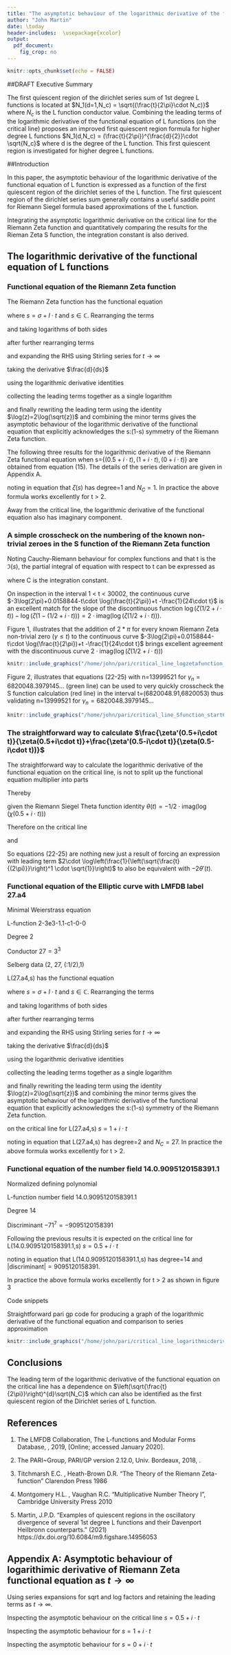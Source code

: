 ```yaml
---
title: "The asymptotic behaviour of the logarithmic derivative of the functional equation of L functions identifies an improved first quiescent region formula for higher degree L functions."
author: "John Martin"
date: \today
header-includes:  \usepackage{xcolor}
output:
  pdf_document:
    fig_crop: no
---
```


```r
knitr::opts_chunk$set(echo = FALSE)

```



##DRAFT Executive Summary

The first quiescent region of the dirichlet series sum of 1st degree L functions is located at $N_1(d=1,N_c) = \sqrt{(\frac{t}{2\pi}\cdot N_c)}$ where $N_c$ is the L function conductor value. Combining the leading terms of the logarithmic derivative of the functional equation of L functions (on the critical line) proposes an improved first quiescent region formula for higher degree L functions $N_1(d,N_c) = (\frac{t}{2\pi})^{\frac{d}{2}}\cdot \sqrt{N_c}$ where d is the degree of the L function. This first quiescent region is investigated for higher degree L functions. 

##Introduction

In this paper, the asymptotic behaviour of the logarithmic derivative of the functional equation of L function is expressed as a function of the first quiescent region of the dirichlet series of the L function. The first quiescent region of the dirichlet series sum generally contains a useful saddle point for Riemann Siegel formula based approximations of the L function.

Integrating the asymptotic logarithmic derivative on the critical line for the Riemann Zeta function and quantitatively comparing the results for the Rieman Zeta S function, the integration constant is also derived. 



## The logarithmic derivative of the functional equation of L functions

### Functional equation of the Riemann Zeta function

The Riemann Zeta function has the functional equation

\begin{equation}
\pi^{-\frac{s}{2}}\cdot\Gamma(\frac{s}{2}) \cdot \zeta(s)= \pi^{-\frac{(1-s)}{2}}\cdot\Gamma(\frac{(1-s)}{2}) \cdot \zeta(1-s) \label{eq:eq_func_zeta} 
\end{equation}

where $s=\sigma+I\cdot t$ and $s \in \mathbb{C}$. Rearranging the terms 

\begin{align}
\zeta(s)&= \frac{\pi^{-\frac{(1-s)}{2}}\cdot\Gamma(\frac{(1-s)}{2})}{\pi^{-\frac{s}{2}}\cdot\Gamma(\frac{s}{2})} \cdot \zeta(1-s) \\
\zeta(s)&= \pi^{(s-\frac{1}{2})}\cdot\frac{\Gamma(\frac{1-s}{2})}{\Gamma(\frac{s}{2})} \cdot \zeta(1-s)
\end{align}

and taking logarithms of both sides

\begin{align}
\log{\zeta(s)}&=\log(\pi^{(s-\frac{1}{2})}\cdot\frac{\Gamma(\frac{(1-s)}{2})}{\Gamma(\frac{s}{2})} \cdot \zeta(1-s)) \\
&= (s-\frac{1}{2})\cdot\log(\pi)+\log(\Gamma(\frac{(1-s)}{2}))-\log(\Gamma(\frac{s}{2}))+\log(\zeta(1-s))
\end{align}

after further rearranging terms

\begin{align}
\log{\zeta(s)}-\log(\zeta(1-s))&= (s-\frac{1}{2})\cdot\log(\pi)+\log(\Gamma(\frac{(1-s)}{2}))-\log(\Gamma(\frac{s}{2}))
\end{align}

and expanding the RHS using Stirling series for $t \rightarrow \infty$

\begin{align}
\log{\zeta(s)}-\log(\zeta(1-s))&\approx (s-\frac{1}{2})\cdot\log(\pi) \nonumber \\ &+\left[\frac{(1-s)}{2}\cdot \log(\frac{(1-s)}{2}) -\frac{(1-s)}{2}-\frac{1}{2}\cdot\log(\frac{(1-s)}{2}) + \frac{1}{2}\cdot\log(2\pi) + \frac{1}{12\cdot(\frac{(1-s)}{2})}+ ...\right] \nonumber \\ &-\left[\frac{s}{2}\cdot \log(\frac{s}{2}) -\frac{s}{2}-\frac{1}{2}\cdot\log(\frac{s}{2}) + \frac{1}{2}\cdot\log(2\pi) + \frac{1}{12\cdot(\frac{s}{2})}+ ...\right] \qquad \text{ as } t \rightarrow \infty \\
&\approx (s-\frac{1}{2})\cdot\log(\pi) \nonumber \\ &+\left[\frac{(1-s)}{2}\cdot \log(\frac{(1-s)}{2}) -\frac{(1-s)}{2}-\frac{1}{2}\cdot\log(\frac{(1-s)}{2}) + \frac{1}{12\cdot(\frac{(1-s)}{2})}+ ...\right] \nonumber \\ &-\left[\frac{s}{2}\cdot \log(\frac{s}{2}) -\frac{s}{2}-\frac{1}{2}\cdot\log(\frac{s}{2}) + \frac{1}{12\cdot(\frac{s}{2})}+ ...\right] \qquad \text{ as } t \rightarrow \infty\end{align}

taking the derivative $\frac{d}{ds}$

\begin{align}
\frac{d}{ds}\left(\log{\zeta(s)}\right)-\frac{d}{ds}\left(\log(\zeta(1-s))\right)
&\approx \frac{d}{ds}\Big((s-\frac{1}{2})\cdot\log(\pi) \nonumber \\ &+\left[\frac{(1-s)}{2}\cdot \log(\frac{(1-s)}{2}) -\frac{(1-s)}{2}-\frac{1}{2}\cdot\log(\frac{(1-s)}{2}) + \frac{1}{12\cdot(\frac{(1-s)}{2})}+ ...\right] \nonumber \\ &-\left[\frac{s}{2}\cdot \log(\frac{s}{2}) -\frac{s}{2}-\frac{1}{2}\cdot\log(\frac{s}{2}) + \frac{1}{12\cdot(\frac{s}{2})}+ ...\right]\Big) \qquad \text{ as } t \rightarrow \infty
\end{align}


\begin{align}
\frac{\zeta'(s)}{\zeta(s)}+\frac{\zeta'(1-s)}{\zeta(1-s)}
&\approx \log(\pi) \nonumber \\ &+\left[\frac{-1}{2}\cdot \log(\frac{(1-s)}{2})+\frac{(1-s)}{2}\cdot \frac{-\frac{1}{2}}{\frac{(1-s)}{2}} +\frac{1}{2}-\frac{1}{2}\cdot\frac{-\frac{1}{2}}{\frac{(1-s)}{2}} + \frac{-1\cdot-1}{12\cdot(\frac{(1-s)^2}{2})}+ ...\right] \nonumber \\ &-\left[\frac{1}{2}\cdot \log(\frac{s}{2})+\frac{s}{2}\cdot \frac{\frac{1}{2}}{\frac{s}{2}} -\frac{1}{2}-\frac{1}{2}\cdot\frac{\frac{1}{2}}{\frac{s}{2}} + \frac{-1}{12\cdot(\frac{s^2}{2})}+ ...\right] \qquad \text{ as } t \rightarrow \infty \\
&\approx \log(\pi) \nonumber \\ &+\left[\frac{-1}{2}\cdot \log(\frac{(1-s)}{2})+\frac{1}{2(1-s)} + \frac{1}{6(1-s)^2}+ ...\right] \nonumber \\ &-\left[\frac{1}{2}\cdot \log(\frac{s}{2})-\frac{1}{2s} - \frac{1}{6s^2}+ ...\right] \qquad \text{ as } t \rightarrow \infty
\end{align}

using the logarithmic derivative identities

\begin{align}
\frac{d}{ds}\left(\log{\zeta(s)}\right)&=\frac{\zeta'(s)}{\zeta(s)} \\
\frac{d}{ds}\left(\log(\zeta(1-s))\right)&=-\frac{\zeta'(1-s)}{\zeta(1-s)}
\end{align}

collecting the leading terms together as a single logarithm

\begin{align}
\frac{\zeta'(s)}{\zeta(s)}+\frac{\zeta'(1-s)}{\zeta(1-s)}
&\approx \log\left(\frac{1}{\frac{\sqrt{(1-s)\cdot s}}{2\pi}}\right) +\left[\frac{1}{2(1-s)} + \frac{1}{6(1-s)^2} +\frac{1}{2s} + \frac{1}{6s^2}+ ...\right] \qquad \text{ as } t \rightarrow \infty
\end{align}

and finally rewriting the leading term using the identity $\log(z)=2\log(\sqrt{z})$ and combining the minor terms gives the asymptotic behaviour of the logarithmic derivative of the functional equation that explicitly acknowledges the s:(1-s) symmetry of the Riemann Zeta function.

\begin{align}
\frac{\zeta'(s)}{\zeta(s)}+\frac{\zeta'(1-s)}{\zeta(1-s)}
&\approx 2\cdot \log\left(\frac{1}{\sqrt{\frac{\sqrt{(1-s)\cdot s}}{2\pi}}}\right) +\left[\frac{1}{2\cdot(1-s)\cdot s} + \frac{(1-2\cdot s+ 2\cdot s^2)}{6\cdot(1-s)^2\cdot s^2} + ...\right] \qquad \text{ as } t \rightarrow \infty
\end{align}

The following three results for the logarithmic derivative of the Riemann Zeta functional equation when s={$(0.5+i\cdot t), (1+i\cdot t), (0+i\cdot t)$} are obtained from equation (15). The details of the series derivation are given in Appendix A.

\begin{align}
\frac{\zeta'(0.5+i\cdot t)}{\zeta(0.5+i\cdot t)}+\frac{\zeta'(0.5-i\cdot t)}{\zeta(0.5-i\cdot t)}
&\sim 2\cdot \log\left(\frac{1}{\sqrt{\frac{t}{2\pi}}}\right) +\frac{1}{24\cdot t^2} + ... \qquad \text{ as } t \rightarrow \infty 
\\
&\sim 2\cdot \log\left(\frac{1}{\left(\sqrt{\frac{t}{(2\pi)}}\right)^1 \cdot \sqrt{1}}\right) +\frac{1}{24\cdot t^2} + ... \qquad \text{ as } t \rightarrow \infty \label{eq:zeta_fn_eqn}
\end{align}

noting in equation \eqref{eq:zeta_fn_eqn} that $\zeta(s)$ has degree=1 and $N_C=1$. In practice the above formula works excellently for t > 2.

\newpage 
Away from the critical line, the logarithmic derivative of the functional equation also has imaginary component.

\begin{align}
\frac{\zeta'(1+i\cdot t)}{\zeta(1+i\cdot t)}+\frac{\zeta'(0-i\cdot t)}{\zeta(0-i\cdot t)}
&\sim 2\cdot \log\left(\frac{1}{\sqrt{\frac{t}{2\pi}}}\right) + \frac{i}{2\cdot t}-\frac{1}{12\cdot t^2} + ... \qquad \text{ as } t \rightarrow \infty 
\end{align}

\begin{align}
\frac{\zeta'(0+i\cdot t)}{\zeta(0+i\cdot t)}+\frac{\zeta'(1-i\cdot t)}{\zeta(1-i\cdot t)}
&\sim 2\cdot \log\left(\frac{1}{\sqrt{\frac{t}{2\pi}}}\right) - \frac{i}{2\cdot t}-\frac{1}{12\cdot t^2} + ... \qquad \text{ as } t \rightarrow \infty 
\end{align}



### A simple crosscheck on the numbering of the known non-trivial zeroes in the S function of the Riemann Zeta function

Noting Cauchy-Riemann behaviour for complex functions and that t is the $\Im(s)$, the partial integral of equation \eqref{eq:zeta_fn_eqn} with respect to t can be expressed as

\begin{align}
I \cdot \int \left[ 2\cdot \log\left(\frac{1}{\left(\sqrt{\frac{t}{(2\pi)}}\right)^1 \cdot \sqrt{1}}\right) +\frac{1}{24\cdot t^2}\right] dt &= I \cdot \int \left[ -\log(t)-\log(2\pi) +\frac{1}{24\cdot t^2} \right] dt \\ 
&= I \cdot \left[ -(t\cdot \log(t)-t) -t\cdot \log(2\pi) -\frac{1}{24\cdot t} + C \right] \\
&= I \cdot \left[ -t\cdot \log(\frac{t}{2\pi})+t -\frac{1}{24\cdot t} + C \right] 
\end{align}

where C is the integration constant.

On inspection in the interval 1 < t < 30002, the continuous curve $-3\log(2\pi)+0.0158844-t\cdot \log(\frac{t}{2\pi})+t -\frac{1}{24\cdot t}$ is an excellent match for the slope of the discontinuous function $\log(\zeta(1/2+i\cdot t))-\log(\zeta(1-(1/2+i\cdot t)))=2\cdot\text{imag}\left(\log(\zeta(1/2+i\cdot t))\right)$. 

Figure 1, illustrates that the addition of $2*\pi$ for every known Riemann Zeta non-trivial zero ($\gamma \le t$) to the continuous curve $-3\log(2\pi)+0.0158844-t\cdot \log(\frac{t}{2\pi})+t -\frac{1}{24\cdot t}$ brings excellent agreement with the discontinuous curve $2\cdot\text{imag}\left(\log(\zeta(1/2+i\cdot t))\right)$

```r
knitr::include_graphics("/home/john/pari/critical_line_logzetafunction_start1_end30_zetaversion_continuouscurve_and_plus2Piplus4Piplus6Picurves.pdf")
```



\begin{align}
\therefore C &= \text{imag}\left[\log(\zeta(1/2+i\cdot t))-\log(\zeta(1-(1/2+i\cdot t)))\right] \nonumber \\
&\qquad + \Big[ t\cdot \log(\frac{t}{2\pi})-t +\frac{1}{24\cdot t} + ...  + \sum_{\gamma_1=14.1347...}^ {\gamma_n \le t} 2\pi \cdot \delta(\gamma_i \le t)\Big] \\
&\approx -5.497746799 \\
&\approx -3\log(2\pi)+0.0158844
\end{align}

Figure 2, illustrates that equations (22-25) with n=13999521 for $\gamma_n=6820048.3979145...$ (green line) can be used to very quickly crosscheck the S function calculation (red line) in the interval t=(6820048.91,6820053) thus validating n=13999521 for $\gamma_n=6820048.3979145...$ 

```r
knitr::include_graphics("/home/john/pari/critical_line_Sfunction_start6820048p91_end6820053_taperedRSversion_and_quickzerocountcheckversion.pdf")
```


### The straightforward way to calculate $\frac{\zeta'(0.5+i\cdot t)}{\zeta(0.5+i\cdot t)}+\frac{\zeta'(0.5-i\cdot t)}{\zeta(0.5-i\cdot t))}$

The straightforward way to calculate the logarithmic derivative of the functional equation on the critical line, is not to split up the functional equation multiplier into parts

\begin{align}
\zeta(0.5+i\cdot t)&= \pi^{((0.5+i\cdot t)-\frac{1}{2})}\cdot\frac{\Gamma(\frac{1-(0.5+i\cdot t)}{2})}{\Gamma(\frac{(0.5+i\cdot t)}{2})} \cdot \zeta(1-(0.5+i\cdot t)) \\
&= \chi(0.5+i\cdot t) \cdot \zeta(1-(0.5+i\cdot t))
\end{align}

Thereby

\begin{align}
\log(\zeta(0.5+i\cdot t)) &= \log(\chi(0.5+i\cdot t)) + \log(\zeta(1-(0.5+i\cdot t))) \\
\log(\zeta(0.5+i\cdot t))-\log(\zeta(1-(0.5+i\cdot t))) &= \log(\chi(0.5+i\cdot t))
\end{align}

given the Riemann Siegel Theta function identity $\theta(t) = -1/2\cdot \text{imag} \left(\log(\chi(0.5+i\cdot t))\right)$ 

Therefore on the critical line

\begin{align}
\log(\zeta(0.5+i\cdot t))-\log(\zeta(1-(0.5+i\cdot t))) &= -2\cdot \theta(t)
\end{align}

and 

\begin{align}
\frac{d}{ds}\left[\log(\zeta(s))-\log(\zeta(1-s))\right] &= -2\cdot \theta'(t) \\
\therefore \frac{\zeta'(0.5+i\cdot t)}{\zeta(0.5+i\cdot t)}+\frac{\zeta'(0.5-i\cdot t)}{\zeta(0.5-i\cdot t))} &= -2\cdot \theta'(t)\end{align}

So equations (22-25) are nothing new just a result of forcing an expression with leading term $2\cdot \log\left(\frac{1}{\left(\sqrt{\frac{t}{(2\pi)}}\right)^1 \cdot \sqrt{1}}\right)$ to also be equivalent with $-2\theta'(t)$.





### Functional equation of the Elliptic curve with LMFDB label 27.a4

Minimal Weierstrass equation

\begin{equation}
y^2+y=x^3
\end{equation}

L-function 2-3e3-1.1-c1-0-0 

Degree 2 

Conductor $27=3^3$ 

Selberg data (2, 27, (:1/2),1) 

L(27.a4,s) has the functional equation

\begin{equation}
27^{\frac{s}{2}}\cdot 2 \cdot(2\pi)^{-s}\cdot\Gamma(s) \cdot L(27.a4,s)= 27^{\frac{(2-s)}{2}}\cdot 2 \cdot(2\pi)^{-(2-s)}\cdot\Gamma(2-s) \cdot L(27.a4,2-s) \label{eq:eq_func_27.a4}
\end{equation}

where $s=\sigma+I\cdot t$ and $s \in \mathbb{C}$. Rearranging the terms 

\begin{align}
L(27.a4,s)&= \frac{27^{\frac{(2-s)}{2}}\cdot 2 \cdot(2\pi)^{-(2-s)}\cdot\Gamma(2-s)}{27^{\frac{s}{2}}\cdot 2 \cdot(2\pi)^{-s}\cdot\Gamma(s)} \cdot L(27.a4,2-s) \\
L(27.a4,s)&= 27^{(1-s)}\cdot (2\pi)^{2\cdot (s-1)}\cdot\frac{\Gamma(2-s)}{\Gamma(s)} \cdot L(27.a4,2-s)
\end{align}

and taking logarithms of both sides

\begin{align}
\log{L(27.a4,s)}&=\log\left(27^{(1-s)}\cdot (2\pi)^{2\cdot (s-1)}\cdot\frac{\Gamma(2-s)}{\Gamma(s)} \cdot L(27.a4,2-s)\right) \\
&= (1-s)\cdot \log(27) +2\cdot (s-1)\cdot\log(2\pi)+\log(\Gamma(2-s))-\log(\Gamma(s))+\log(L(27.a4,2-s))
\end{align}

after further rearranging terms

\begin{align}
\log{L(27.a4,s)}-\log(L(27.a4,2-s))&= (1-s)\cdot \log(27) +2\cdot (s-1)\cdot\log(2\pi)+\log(\Gamma(2-s))-\log(\Gamma(s))
\end{align}

and expanding the RHS using Stirling series for $t \rightarrow \infty$

\begin{align}
\log{L(27.a4,s)}-\log(L(27.a4,2-s))&\approx (1-s)\cdot \log(27) +2\cdot (s-1)\cdot\log(2\pi) \nonumber \\ &+\left[(2-s)\cdot \log(2-s) -(2-s)-\frac{1}{2}\cdot\log(2-s) + \frac{1}{2}\cdot\log(2\pi) + \frac{1}{12\cdot(2-s)}+ ...\right] \nonumber \\ &-\left[s\cdot \log(s) -s-\frac{1}{2}\cdot\log(s) + \frac{1}{2}\cdot\log(2\pi) + \frac{1}{12\cdot(s)}+ ...\right] \qquad \text{ as } t \rightarrow \infty \\
&\approx (1-s)\cdot \log(27) +2\cdot (s-1)\cdot\log(2\pi) \nonumber \\ &+\left[(2-s)\cdot \log(2-s) -(2-s)-\frac{1}{2}\cdot\log(2-s)  + \frac{1}{12\cdot(2-s)}+ ...\right] \nonumber \\ &-\left[s\cdot \log(s) -s-\frac{1}{2}\cdot\log(s)  + \frac{1}{12\cdot(s)}+ ...\right] \qquad \text{ as } t \rightarrow \infty\end{align}

taking the derivative $\frac{d}{ds}$

\begin{align}
\frac{d}{ds}\left(\log{L(27.a4,s)}\right)-\frac{d}{ds}\left(\log(L(27.a4,2-s))\right)
&\approx \frac{d}{ds}\Big((1-s)\cdot \log(27) +2\cdot (s-1)\cdot\log(2\pi) \nonumber \\ &+\left[(2-s)\cdot \log(2-s) -(2-s)-\frac{1}{2}\cdot\log(2-s)  + \frac{1}{12\cdot(2-s)}+ ...\right] \nonumber \\ &-\left[s\cdot \log(s) -s-\frac{1}{2}\cdot\log(s)  + \frac{1}{12\cdot(s)}+ ...\right]\Big) \qquad \text{ as } t \rightarrow \infty
\end{align}


\begin{align}
\frac{L'(27.a4,s)}{L(27.a4,s)}+\frac{L(27.a4,2-s)}{L(27.a4,2-s)}
&\approx -\log(27) + 2\cdot \log(2\pi)  \nonumber \\ &+\left[ -\log(2-s)+(2-s)\cdot \frac{-1}{(2-s)} +1-\frac{1}{2}\cdot\frac{-1}{(2-s)} + \frac{-1\cdot -1}{12\cdot (2-s)^2}+ ...\right] \nonumber \\ &-\left[ \log(s)+s\cdot \frac{1}{s} -1-\frac{1}{2}\cdot\frac{1}{s} + \frac{-1}{12\cdot s^2}+ ...\right] \qquad \text{ as } t \rightarrow \infty \\
&\approx -\log(27) + 2\cdot \log(2\pi)  \nonumber \\ &+\left[ -\log(2-s)+\frac{1}{2\cdot (2-s)} + \frac{1}{12\cdot (2-s)^2}+ ...\right] \nonumber \\ &-\left[ \log(s)-\frac{1}{2\cdot s} - \frac{1}{12\cdot s^2}+ ...\right] \qquad \text{ as } t \rightarrow \infty
\end{align}

using the logarithmic derivative identities

\begin{align}
\frac{d}{ds}\left(\log{L(27.a4,s)}\right)&=\frac{L'(27.a4,s)}{L(27.a4,s)} \\
\frac{d}{ds}\left(\log(L(27.a4,2-s))\right)&=-\frac{L'(27.a4,2-s)}{L(27.a4,2-s)}
\end{align}

collecting the leading terms together as a single logarithm

\begin{align}
\frac{L'(27.a4,s)}{L(27.a4,s)}+\frac{L(27.a4,2-s)}{L(27.a4,2-s)}
&\approx \log\left(\frac{1}{\frac{27\cdot(2-s)\cdot s}{(2\pi)^2}}\right) +\left[\frac{1}{2(2-s)}  +\frac{1}{2s}+ \frac{1}{12(2-s)^2} + \frac{1}{12s^2}+ ...\right] \qquad \text{ as } t \rightarrow \infty
\end{align}

and finally rewriting the leading term using the identity $\log(z)=2\log(\sqrt{z})$ and combining the minor terms gives the asymptotic behaviour of the logarithmic derivative of the functional equation that explicitly acknowledges the s:(1-s) symmetry of the Riemann Zeta function.

\begin{align}
\frac{L'(27.a4,s)}{L(27.a4,s)}+\frac{L(27.a4,2-s)}{L(27.a4,2-s)}
&\approx 2\cdot \log\left(\frac{1}{\sqrt{\frac{27\cdot(2-s)\cdot s}{(2\pi)^2}}}\right) +\left[\frac{1}{(2-s)\cdot s} + \frac{(1-2\cdot s+ s^2)}{6\cdot(2-s)^2\cdot s^2} + ...\right] \qquad \text{ as } t \rightarrow \infty
\end{align}

on the critical line for L(27.a4,s) $s=1+i\cdot t$

\begin{align}
\frac{L'(27.a4,1+i\cdot t)}{L(27.a4,1+i\cdot t)}+\frac{L(27.a4,1-i\cdot t)}{L(27.a4,1-i\cdot t)}
&\approx 2\cdot \log\left(\frac{1}{\sqrt{\frac{27\cdot(1+t^2)}{(2\pi)^2}}}\right) +\left[\frac{1}{(1+t^2 )} + \frac{-t^2}{6\cdot(1+t^2)^2} + ...\right] \qquad \text{ as } t \rightarrow \infty
\\
&\approx 2\cdot \log\left(\frac{1}{\sqrt{\frac{27\cdot t^2}{(2\pi)^2}}\cdot(1+\frac{1}{t^2})^{\frac{1}{2}}}\right) +\left[\frac{1}{(1+t^2 )} + \frac{-t^2}{6\cdot(1+t^2)^2} + ...\right] \qquad \text{ as } t \rightarrow \infty
\\
&\approx 2\cdot \log\left(\frac{1}{\frac{t\cdot\sqrt{27}}{(2\pi)}}\right)-\log(1+\frac{1}{t^2}) +\left[\frac{1}{(1+t^2 )} + \frac{-t^2}{6\cdot(1+t^2)^2} + ...\right] \qquad \text{ as } t \rightarrow \infty
\\
&\sim 2\cdot \log\left(\frac{1}{\frac{t\cdot\sqrt{27}}{(2\pi)}}\right)-\frac{1}{t^2} +\left[\frac{1}{t^2} - \frac{1}{6\cdot t^2} + ...\right] \qquad \text{ as } t \rightarrow \infty
\\
&\sim 2\cdot \log\left(\frac{1}{\frac{t\cdot\sqrt{27}}{(2\pi)}}\right)- \frac{1}{6\cdot t^2} + ... \qquad \text{ as } t \rightarrow \infty
\\
&\sim 2\cdot \log\left(\frac{1}{\left(\sqrt{\frac{t}{(2\pi)}}\right)^2\cdot\sqrt{27}}\right)- \frac{1}{6\cdot t^2} + ... \qquad \text{ as } t \rightarrow \infty \label{eq:L27_fn_eqn}
\end{align}

noting in equation \eqref{eq:L27_fn_eqn} that L(27.a4,s) has degree=2 and $N_C=27$. In practice the above formula works excellently for t > 2.

### Functional equation of the number field 14.0.9095120158391.1

Normalized defining polynomial

\begin{equation}
x^{14} - 7x^{13} + 25x^{12} - 59x^{11} + 103x^{10} - 141x^9 + 159x^8 - 153x^7 + 129x^6 - 95x^5 + 58x^4 - 27x^3 + 10x^2 - 3x + 1
\end{equation}

L-function number field 14.0.9095120158391.1

Degree 14 

Discriminant $-71^7=-9095120158391$


Following the previous results it is expected on the critical line for L(14.0.9095120158391.1,s) $s=0.5+i\cdot t$

\begin{align}
\frac{L'(14.0.9095120158391.1,0.5+i\cdot t)}{L(14.0.9095120158391.1,0.5+i\cdot t)}+\frac{L'(14.0.9095120158391.1,0.5-i\cdot t)}{L(14.0.9095120158391.1,0.5-i\cdot t)}
&\sim 2\cdot \log\left(\frac{1}{\left(\sqrt{\frac{t}{(2\pi)}}\right)^{14}\cdot\sqrt{9095120158391}}\right)+ ... \nonumber \\
&\qquad \qquad \text{ as } t \rightarrow \infty \label{eq:L14.0.9095120158391.1_fn_eqn}
\end{align}

noting in equation \eqref{eq:L14.0.9095120158391.1_fn_eqn} that L(14.0.9095120158391.1,s) has degree=14 and $|\text{discriminant}|=9095120158391$. 

In practice the above formula works excellently for t > 2 as shown in figure 3

Code snippets

\begin{verbatim}
from https://www.lmfdb.org/NumberField/14.0.9095120158391.1
\\ Pari/GP code for working with number field 14.0.9095120158391.1

\\ Some of these functions may take a long time to execute (this depends on the field).

\\ Define the number field: 
K = bnfinit(y^14 - 7*y^13 + 25*y^12 - 59*y^11 + 103*y^10 - 141*y^9 + 159*y^8 
- 153*y^7 + 129*y^6 - 95*y^5 + 58*y^4 - 27*y^3 + 10*y^2 - 3*y + 1, 1)
\end{verbatim}

Straightforward pari gp code for producing a graph of the logarithmic derivative of the functional equation and comparison to series approximation

\begin{verbatim}
ploth(t=1,30,[real(lfun(K,0.5+I*t,1)/lfun(K,0.5+I*t)+lfun(K,1-(0.5+I*t),1)/lfun(K,1-(0.5+I*t))),
2*log(1/(sqrt(t/2/Pi))^14/sqrt(9095120158391))])
\end{verbatim}

```r
knitr::include_graphics("/home/john/pari/critical_line_logarithmicderivativeoffunctionalequation_start1_end30_L14.0.9095120158391.1.pdf")
```




## Conclusions

The leading term of the logarithmic derivative of the functional equation on the critical line has a dependence on $\left(\sqrt{\frac{t}{2\pi}}\right)^{d}\sqrt{N_C}$ which can also be identified as the first quiescent region of the Dirichlet series of L function. 


## References

1. The LMFDB Collaboration, The L-functions and Modular Forms Database, \url{http://www.lmfdb.org}, 2019, [Online; accessed January 2020].

2. The PARI~Group, PARI/GP version 2.12.0, Univ. Bordeaux, 2018,
\url{http://pari.math.u-bordeaux.fr/}.
 
3. Titchmarsh E.C. , Heath-Brown D.R. "The Theory of the Riemann Zeta-function" Clarendon Press 1986

4. Montgomery H.L. , Vaughan R.C. "Multiplicative Number Theory I", Cambridge University Press 2010
 
5. Martin, J.P.D. "Examples of quiescent regions in the oscillatory divergence of several 1st degree L functions and their Davenport Heilbronn counterparts." (2021)
https://dx.doi.org/10.6084/m9.figshare.14956053
 



## Appendix A: Asymptotic behaviour of logarithimic derivative of Riemann Zeta functional equation as $t \rightarrow \infty$

Using series expansions for sqrt and log factors and retaining the leading terms as $t \rightarrow \infty$.

\newpage 

Inspecting the asymptotic behaviour on the critical line $s=0.5+i\cdot t$

\begin{align}
\frac{\zeta'(0.5+i\cdot t)}{\zeta(0.5+i\cdot t)}+\frac{\zeta'(0.5-i\cdot t)}{\zeta(0.5-i\cdot t)}
&\approx 2\cdot \log\left(\frac{1}{\sqrt{\frac{\sqrt{(0.5-i\cdot t)\cdot (0.5+i\cdot t)}}{2\pi}}}\right) \nonumber \\ &+\left[\frac{1}{2\cdot(0.5-i\cdot t)\cdot (0.5+i\cdot t)} + \frac{(1-2\cdot (0.5+i\cdot t)+ 2\cdot (0.5+i\cdot t)^2)}{6\cdot(0.5-i\cdot t)^2\cdot (0.5+i\cdot t)^2} + ...\right] \qquad \text{ as } t \rightarrow \infty \\
&\approx 2\cdot \log\left(\frac{1}{\sqrt{\frac{\sqrt{(0.25+t^2)}}{2\pi}}}\right) +\left[\frac{1}{2\cdot(0.25+t^2)} + \frac{(0.5 -2\cdot t^2)}{6\cdot(0.25+t^2)^2} + ...\right] \qquad \text{ as } t \rightarrow \infty \\
&\sim 2\cdot \log\left(\frac{1}{\sqrt{\frac{t}{2\pi}}\cdot(1+\frac{1}{4\cdot t^2})^{\frac{1}{4}}}\right) +\left[\frac{1}{2\cdot t^2} - \frac{1}{3\cdot t^2} + ...\right] \qquad \text{ as } t \rightarrow \infty \\ 
&\sim 2\cdot \log\left(\frac{1}{\sqrt{\frac{t}{2\pi}}}\right) - \frac{1}{2} \cdot\log (1+\frac{1}{4 t^2}) + \frac{1}{6\cdot t^2} + ... \qquad \text{ as } t \rightarrow \infty 
\\ 
&\sim 2\cdot \log\left(\frac{1}{\sqrt{\frac{t}{2\pi}}}\right) - \frac{1}{8 \cdot t^2} +\frac{1}{6\cdot t^2} + ... \qquad \text{ as } t \rightarrow \infty 
\\ 
&\sim 2\cdot \log\left(\frac{1}{\sqrt{\frac{t}{2\pi}}}\right) +\frac{1}{24\cdot t^2} + ... \qquad \text{ as } t \rightarrow \infty 
\end{align}

\newpage

Inspecting the asymptotic behaviour for $s=1+i\cdot t$

\begin{align}
\frac{\zeta'(1+i\cdot t)}{\zeta(1+i\cdot t)}+\frac{\zeta'(0-i\cdot t)}{\zeta(0-i\cdot t)}
&\approx 2\cdot \log\left(\frac{1}{\sqrt{\frac{\sqrt{(0-i\cdot t)\cdot (1+i\cdot t)}}{2\pi}}}\right) \nonumber \\ &+\left[\frac{1}{2\cdot(0-i\cdot t)\cdot (1+i\cdot t)} + \frac{(1-2\cdot (1+i\cdot t)+ 2\cdot (1+i\cdot t)^2)}{6\cdot(0-i\cdot t)^2\cdot (1+i\cdot t)^2} + ...\right] \qquad \text{ as } t \rightarrow \infty \\
&\approx 2\cdot \log\left(\frac{1}{\sqrt{\frac{\sqrt{(-i\cdot t+t^2)}}{2\pi}}}\right) +\left[\frac{1}{2\cdot(-i\cdot t+t^2)} + \frac{(i\cdot 2\cdot t-2\cdot t^2)}{6\cdot(-i\cdot t+t^2)^2} + ...\right] \qquad \text{ as } t \rightarrow \infty \\
&\sim 2\cdot \log\left(\frac{1}{\sqrt{\frac{t\cdot\sqrt{(1-\frac{i}{t})}}{2\pi}}}\right) +\left[\frac{1}{2\cdot t^2} - \frac{1}{3\cdot t^2} + ...\right] \qquad \text{ as } t \rightarrow \infty \\ 
&\sim 2\cdot \log\left(\frac{1}{\sqrt{\frac{t}{2\pi}}\cdot (1-\frac{i}{t})^{\frac{1}{4}}}\right) + \frac{1}{6\cdot t^2} + ... \qquad \text{ as } t \rightarrow \infty 
\\ 
&\sim 2\cdot \log\left(\frac{1}{\sqrt{\frac{t}{2\pi}}}\right) - \frac{1}{2}\cdot \log{(1-\frac{i}{t})} + \frac{1}{6\cdot t^2} + ... \qquad \text{ as } t \rightarrow \infty 
\\ 
&\sim 2\cdot \log\left(\frac{1}{\sqrt{\frac{t}{2\pi}}}\right) + \frac{i}{2\cdot t}-\frac{1}{4\cdot t^2}+\frac{1}{6\cdot t^2} + ... \qquad \text{ as } t \rightarrow \infty 
\\ 
&\sim 2\cdot \log\left(\frac{1}{\sqrt{\frac{t}{2\pi}}}\right) + \frac{i}{2\cdot t}-\frac{1}{12\cdot t^2} + ... \qquad \text{ as } t \rightarrow \infty 
\end{align}

\newpage

Inspecting the asymptotic behaviour for $s=0+i\cdot t$

\begin{align}
\frac{\zeta'(0+i\cdot t)}{\zeta(0+i\cdot t)}+\frac{\zeta'(1-i\cdot t)}{\zeta(1-i\cdot t)}
&\approx 2\cdot \log\left(\frac{1}{\sqrt{\frac{\sqrt{(1-i\cdot t)\cdot (0+i\cdot t)}}{2\pi}}}\right) \nonumber \\ &+\left[\frac{1}{2\cdot(1-i\cdot t)\cdot (0+i\cdot t)} + \frac{(1-2\cdot (0+i\cdot t)+ 2\cdot (0+i\cdot t)^2)}{6\cdot(1-i\cdot t)^2\cdot (0+i\cdot t)^2} + ...\right] \qquad \text{ as } t \rightarrow \infty \\
&\approx 2\cdot \log\left(\frac{1}{\sqrt{\frac{\sqrt{(i\cdot t+t^2)}}{2\pi}}}\right) +\left[\frac{1}{2\cdot(i\cdot t+t^2)} + \frac{(-i\cdot 2\cdot t-2\cdot t^2)}{6\cdot(i\cdot t+t^2)^2} + ...\right] \qquad \text{ as } t \rightarrow \infty \\
&\sim 2\cdot \log\left(\frac{1}{\sqrt{\frac{t\cdot\sqrt{(1+\frac{i}{t})}}{2\pi}}}\right) +\left[\frac{1}{2\cdot t^2} - \frac{1}{3\cdot t^2} + ...\right] \qquad \text{ as } t \rightarrow \infty \\ 
&\sim 2\cdot \log\left(\frac{1}{\sqrt{\frac{t}{2\pi}}\cdot (1+\frac{i}{t})^{\frac{1}{4}}}\right) + \frac{1}{6\cdot t^2} + ... \qquad \text{ as } t \rightarrow \infty 
\\ 
&\sim 2\cdot \log\left(\frac{1}{\sqrt{\frac{t}{2\pi}}}\right) - \frac{1}{2}\cdot \log{(1+\frac{i}{t})} + \frac{1}{6\cdot t^2} + ... \qquad \text{ as } t \rightarrow \infty 
\\ 
&\sim 2\cdot \log\left(\frac{1}{\sqrt{\frac{t}{2\pi}}}\right) - \frac{i}{2\cdot t}-\frac{1}{4\cdot t^2}+\frac{1}{6\cdot t^2} + ... \qquad \text{ as } t \rightarrow \infty 
\\ 
&\sim 2\cdot \log\left(\frac{1}{\sqrt{\frac{t}{2\pi}}}\right) - \frac{i}{2\cdot t}-\frac{1}{12\cdot t^2} + ... \qquad \text{ as } t \rightarrow \infty 
\end{align}
